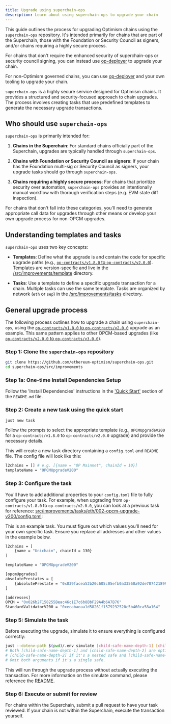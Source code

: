 ```yaml
---
title: Upgrade using superchain-ops
description: Learn about using superchain-ops to upgrade your chain
---
```


This guide outlines the process for upgrading Optimism chains using the `superchain-ops` repository. It's intended primarily for chains that are part of the Superchain, those with the Foundation or Security Council as signers, and/or chains requiring a highly secure process.

For chains that don't require the enhanced security of superchain-ops or security council signing, you can instead use [op-deployer](/stack/smart-contracts/op-deployer-upgrade) to upgrade your chain.

For non-Optimism governed chains, you can use [op-deployer](/stack/smart-contracts/op-deployer-upgrade) and your own tooling to upgrade your chain.

`superchain-ops` is a highly secure service designed for Optimism chains. It provides a structured and security-focused approach to chain upgrades. The process involves creating tasks that use predefined templates to generate the necessary upgrade transactions.

## Who should use `superchain-ops`

`superchain-ops` is primarily intended for:

1.  **Chains in the Superchain**: For standard chains officially part of the Superchain, upgrades are typically handled through `superchain-ops`.

2.  **Chains with Foundation or Security Council as signers**: If your chain has the Foundation multi-sig or Security Council as signers, your upgrade tasks should go through `superchain-ops`.

3.  **Chains requiring a highly secure process**: For chains that prioritize security over automation, `superchain-ops` provides an intentionally manual workflow with thorough verification steps (e.g. EVM state diff inspection).

For chains that don't fall into these categories, you'll need to generate appropriate call data for upgrades through other means or develop your own upgrade process for non-OPCM upgrades.

## Understanding templates and tasks

`superchain-ops` uses two key concepts:

*   **Templates**: Define what the upgrade is and contain the code for specific upgrade paths (e.g., [`op-contracts/v1.8.0` to `op-contracts/v2.0.0`](https://github.com/ethereum-optimism/superchain-ops/blob/main/src/improvements/template/OPCMUpgradeV200.sol)). Templates are version-specific and live in the [/src/improvements/template](https://github.com/ethereum-optimism/superchain-ops/tree/main/src/improvements/template) directory.

*   **Tasks**: Use a template to define a specific upgrade transaction for a chain. Multiple tasks can use the same template. Tasks are organized by network (`eth` or `sep`) in the [/src/improvements/tasks](https://github.com/ethereum-optimism/superchain-ops/tree/main/src/improvements/tasks) directory.

## General upgrade process

The following process outlines how to upgrade a chain using `superchain-ops`, using the [`op-contracts/v1.8.0` to `op-contracts/v2.0.0`](https://github.com/ethereum-optimism/superchain-ops/blob/main/src/improvements/template/OPCMUpgradeV200.sol) upgrade as an example. This same pattern applies to other OPCM-based upgrades (like [`op-contracts/v2.0.0` to `op-contracts/v3.0.0`](https://github.com/ethereum-optimism/superchain-ops/blob/main/src/improvements/template/OPCMUpgradeV300.sol)).

### Step 1: Clone the `superchain-ops` repository

```bash
git clone https://github.com/ethereum-optimism/superchain-ops.git
cd superchain-ops/src/improvements
```

### Step 1a: One-time Install Dependencies Setup
Follow the 'Install Dependencies' instructions in the ['Quick Start'](https://github.com/ethereum-optimism/superchain-ops/blob/main/README.md#quick-start) section of the `README.md` file.

### Step 2: Create a new task using the quick start

```bash
just new task
```

Follow the prompts to select the appropriate template (e.g., `OPCMUpgradeV200` for a `op-contracts/v1.8.0` to `op-contracts/v2.0.0` upgrade) and provide the necessary details.

This will create a new task directory containing a `config.toml` and `README` file. The config file will look like this:

```bash
l2chains = [] # e.g. [{name = "OP Mainnet", chainId = 10}]
templateName = "OPCMUpgradeV200"
```

### Step 3: Configure the task

You'll have to add additional properties to your `config.toml` file to fully configure your task. For example, when upgrading from `op-contracts/v1.8.0` to `op-contracts/v2.0.0`, you can look at a previous task for reference: [src/improvements/tasks/eth/002-opcm-upgrade-v200/config.toml](https://github.com/ethereum-optimism/superchain-ops/blob/main/src/improvements/tasks/eth/002-opcm-upgrade-v200/config.toml):

<Info>
  This is an example task. You must figure out which values you'll need for your own specific task. Ensure you replace all addresses and other values in the example below.
</Info>

```bash
l2chains = [
    {name = "Unichain", chainId = 130}
]

templateName = "OPCMUpgradeV200"

[opcmUpgrades]
absolutePrestates = [
    {absolutePrestate = "0x039facea52b20c605c05efb0a33560a92de7074218998f75bcdf61e8989cb5d9", chainId = 130},
]

[addresses]
OPCM = "0x026b2F158255Beac46c1E7c6b8BbF29A4b6A7B76"
StandardValidatorV200 = "0xecabaeaa1d58261f1579232520c5b460ca58a164"
```

### Step 5: Simulate the task

Before executing the upgrade, simulate it to ensure everything is configured correctly:

```bash
just --dotenv-path $(pwd)/.env simulate [child-safe-name-depth-1] [child-safe-name-depth-2]
# Both [child-safe-name-depth-1] and [child-safe-name-depth-2] are optional. You'll only need to specify
# [child-safe-name-depth-2] if it's a nested safe and [child-safe-name-depth-2] if it has multiple levels of nesting.
# Omit both arguments if it's a single safe.
```

This will run through the upgrade process without actually executing the transaction.
For more information on the simulate command, please reference the [README](https://github.com/ethereum-optimism/superchain-ops/blob/main/README.md#quick-start). 

### Step 6: Execute or submit for review

For chains within the Superchain, submit a pull request to have your task reviewed. If your chain is not within the Superchain, execute the transaction yourself.


